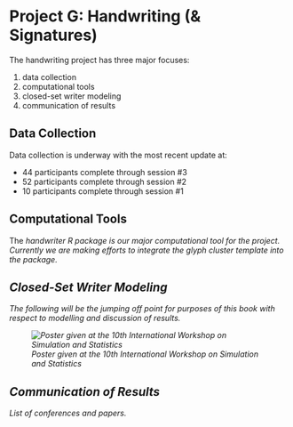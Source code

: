 # Project G: Handwriting (& Signatures)

<p class="new"> The handwriting project has three major focuses:  <p>

  1. data collection
  2. computational tools
  3. closed-set writer modeling
  4. communication of results

## Data Collection
<p class="new"> Data collection is underway with the most recent update at:  <p>

  - 44 participants complete through session #3
  - 52 participants complete through session #2
  - 10 participants complete through session #1
  
## Computational Tools
<p class="new"> The <i> handwriter R package<i> is our major computational tool for the project. Currently we are making efforts to integrate the glyph cluster template into the package. <p> 

## Closed-Set Writer Modeling
<p class="new"> The following will be the jumping off point for purposes of this book with respect to modelling and discussion of results.<p>

![Poster given at the 10th International Workshop on Simulation and Statistics](images/handwriting/amy/Crawford_SIMSTAT_2019.png)


## Communication of Results   
List of conferences and papers.
